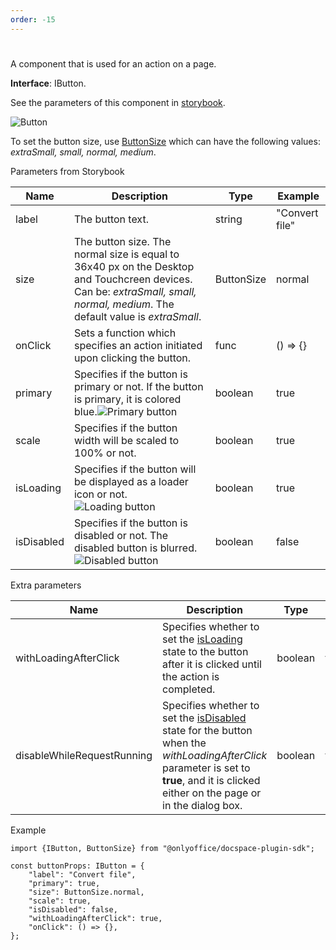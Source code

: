 ```yaml
---
order: -15
---
```

# [](/docspace/pluginssdk/codingplugin/plugincomponents)

A component that is used for an action on a page.

**Interface**: IButton.

See the parameters of this component in [storybook](https://storybook.onlyoffice.io/?path=/docs/components-button--docs).

![Button](/content/img/docspace/button.png)

To set the button size, use [ButtonSize](https://github.com/ONLYOFFICE/docspace-plugin-sdk/blob/master/src/interfaces/components/IButton.ts) which can have the following values: *extraSmall, small, normal, medium*.

Parameters from Storybook

| Name       | Description                                                                                                                                                                  | Type       | Example        |
| ---------- | ---------------------------------------------------------------------------------------------------------------------------------------------------------------------------- | ---------- | -------------- |
| label      | The button text.                                                                                                                                                             | string     | "Convert file" |
| size       | The button size. The normal size is equal to 36x40 px on the Desktop and Touchcreen devices. Can be: *extraSmall, small, normal, medium*. The default value is *extraSmall*. | ButtonSize | normal         |
| onClick    | Sets a function which specifies an action initiated upon clicking the button.                                                                                                | func       | () => {}       |
| primary    | Specifies if the button is primary or not. If the button is primary, it is colored blue.![Primary button](/content/img/docspace/primary-button.png)                          | boolean    | true           |
| scale      | Specifies if the button width will be scaled to 100% or not.                                                                                                                 | boolean    | true           |
| isLoading  | Specifies if the button will be displayed as a loader icon or not.![Loading button](/content/img/docspace/loading-button.png)                                                | boolean    | true           |
| isDisabled | Specifies if the button is disabled or not. The disabled button is blurred.![Disabled button](/content/img/docspace/disabled-button.png)                                     | boolean    | false          |

Extra parameters

| Name                       | Description                                                                                                                                                                                           | Type    | Example |
| -------------------------- | ----------------------------------------------------------------------------------------------------------------------------------------------------------------------------------------------------- | ------- | ------- |
| withLoadingAfterClick      | Specifies whether to set the [isLoading](#isLoading) state to the button after it is clicked until the action is completed.                                                                           | boolean | true    |
| disableWhileRequestRunning | Specifies whether to set the [isDisabled](#isDisabled) state for the button when the *withLoadingAfterClick* parameter is set to **true**, and it is clicked either on the page or in the dialog box. | boolean | true    |

Example

```
import {IButton, ButtonSize} from "@onlyoffice/docspace-plugin-sdk";

const buttonProps: IButton = {
    "label": "Convert file",
    "primary": true,
    "size": ButtonSize.normal,
    "scale": true,
    "isDisabled": false,
    "withLoadingAfterClick": true,
    "onClick": () => {},
};
```
